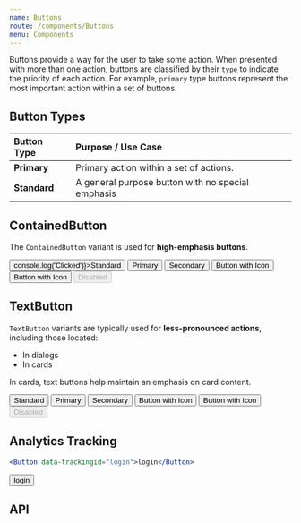 ```yaml
---
name: Buttons
route: /components/Buttons
menu: Components
---
```



Buttons provide a way for the user to take some action. When presented with more than one action, buttons are classified by their `type` to indicate the priority of each action. For example, `primary` type buttons represent the most important action within a set of buttons.

## Button Types

| Button Type  | Purpose / Use Case                                |
| :----------- | :------------------------------------------------ |
| **Primary**  | Primary action within a set of actions.           |
| **Standard** | A general purpose button with no special emphasis |

## ContainedButton

The `ContainedButton` variant is used for **high-emphasis buttons**.

<Playground>
  <SpacedGroup>
    <Button onClick={() => console.log('Clicked')}>Standard</Button>
    <Button type="primary">Primary</Button>
    <Button type="secondary">Secondary</Button>
    <Button>
      <AssetIcon /> Button with Icon
    </Button>
    <Button type="primary">
      <AssetIcon /> Button with Icon
    </Button>
    <Button disabled>Disabled</Button>
  </SpacedGroup>
</Playground>

## TextButton

`TextButton` variants are typically used for **less-pronounced actions**, including those located:

- In dialogs
- In cards

In cards, text buttons help maintain an emphasis on card content.

<Playground>
  <SpacedGroup>
    <Button variant="text">Standard</Button>
    <Button variant="text" type="primary">
      Primary
    </Button>
    <Button variant="text" type="secondary">
      Secondary
    </Button>
    <Button variant="text">
      <AssetIcon /> Button with Icon
    </Button>
    <Button variant="text" type="primary">
      <AssetIcon /> Button with Icon
    </Button>
    <Button variant="text" disabled>
      Disabled
    </Button>
  </SpacedGroup>
</Playground>

## Analytics Tracking

```jsx
<Button data-trackingid="login">login</Button>
```

<Playground>
  <Button data-trackingid="login">login</Button>
</Playground>

## API

<PropsTable of={Button} />
